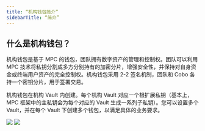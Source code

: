 ```yaml
---
title: “机构钱包简介”
sidebarTitle: “简介”
---
```


## 什么是机构钱包？

机构钱包是基于 MPC 的钱包，团队拥有数字资产的管理和控制权。团队可以利用 MPC 技术将私钥分割成多方分别持有的加密分片，增强安全性，并保持对自身资金或终端用户资产的完全控制权。机构钱包采用 2-2 签名机制，团队和 Cobo 各持一个密钥分片，用于签署交易。

机构钱包在机构 Vault 内创建。每个机构 Vault 对应一个根扩展私钥（基本上，MPC 框架中的主私钥会为每个对应的 Vault 生成一系列子私钥）。您可以设置多个 Vault，并在每个 Vault 下创建多个钱包，以满足具体的业务要求。

<img src="/images/mpc-wallet/OCW.svg"/>

<img src="/images/mpc-wallet/mpc-wallet.png" className="screenshot_full_screen"/>
